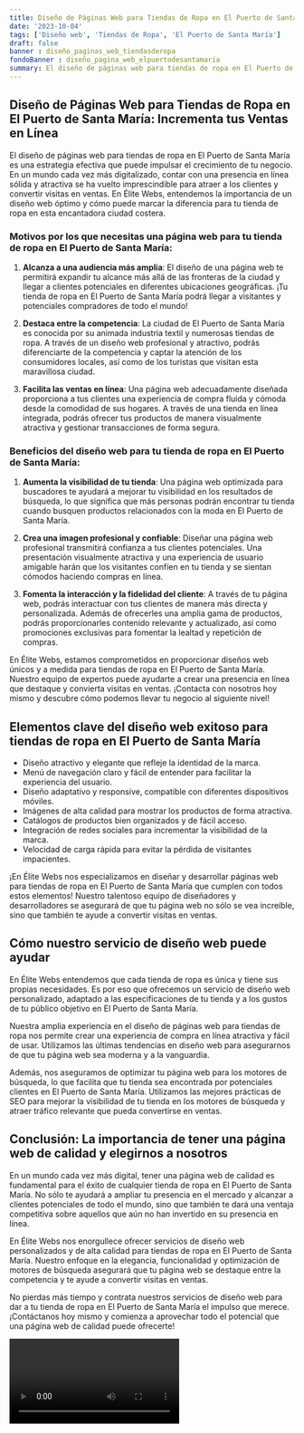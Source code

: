 ```yaml
---
title: Diseño de Páginas Web para Tiendas de Ropa en El Puerto de Santa María
date: '2023-10-04'
tags: ['Diseño web', 'Tiendas de Ropa', 'El Puerto de Santa María']
draft: false
banner : diseño_paginas_web_tiendasderopa
fondoBanner : diseño_pagina_web_elpuertodesantamaría
summary: El diseño de páginas web para tiendas de ropa en El Puerto de Santa María es una estrategia efectiva que puede impulsar el crecimiento de tu negocio. En un mundo cada vez más digitalizado, contar con una presencia en línea sólida y atractiva se ha vuelto imprescindible para atraer a los clientes y convertir visitas en ventas. En Élite Webs, entendemos la importancia de un diseño web óptimo y cómo puede marcar la diferencia para tu tienda de ropa en esta encantadora ciudad costera.
---
```


## **Diseño de Páginas Web para Tiendas de Ropa en El Puerto de Santa María: Incrementa tus Ventas en Línea**

El diseño de páginas web para tiendas de ropa en El Puerto de Santa María es una estrategia efectiva que puede impulsar el crecimiento de tu negocio. En un mundo cada vez más digitalizado, contar con una presencia en línea sólida y atractiva se ha vuelto imprescindible para atraer a los clientes y convertir visitas en ventas. En Élite Webs, entendemos la importancia de un diseño web óptimo y cómo puede marcar la diferencia para tu tienda de ropa en esta encantadora ciudad costera.

### **Motivos por los que necesitas una página web para tu tienda de ropa en El Puerto de Santa María:**

1. **Alcanza a una audiencia más amplia**: El diseño de una página web te permitirá expandir tu alcance más allá de las fronteras de la ciudad y llegar a clientes potenciales en diferentes ubicaciones geográficas. ¡Tu tienda de ropa en El Puerto de Santa María podrá llegar a visitantes y potenciales compradores de todo el mundo!

2. **Destaca entre la competencia**: La ciudad de El Puerto de Santa María es conocida por su animada industria textil y numerosas tiendas de ropa. A través de un diseño web profesional y atractivo, podrás diferenciarte de la competencia y captar la atención de los consumidores locales, así como de los turistas que visitan esta maravillosa ciudad.

3. **Facilita las ventas en línea**: Una página web adecuadamente diseñada proporciona a tus clientes una experiencia de compra fluida y cómoda desde la comodidad de sus hogares. A través de una tienda en línea integrada, podrás ofrecer tus productos de manera visualmente atractiva y gestionar transacciones de forma segura.

### **Beneficios del diseño web para tu tienda de ropa en El Puerto de Santa María:**

1. **Aumenta la visibilidad de tu tienda**: Una página web optimizada para buscadores te ayudará a mejorar tu visibilidad en los resultados de búsqueda, lo que significa que más personas podrán encontrar tu tienda cuando busquen productos relacionados con la moda en El Puerto de Santa María.

2. **Crea una imagen profesional y confiable**: Diseñar una página web profesional transmitirá confianza a tus clientes potenciales. Una presentación visualmente atractiva y una experiencia de usuario amigable harán que los visitantes confíen en tu tienda y se sientan cómodos haciendo compras en línea.

3. **Fomenta la interacción y la fidelidad del cliente**: A través de tu página web, podrás interactuar con tus clientes de manera más directa y personalizada. Además de ofrecerles una amplia gama de productos, podrás proporcionarles contenido relevante y actualizado, así como promociones exclusivas para fomentar la lealtad y repetición de compras.

En Élite Webs, estamos comprometidos en proporcionar diseños web únicos y a medida para tiendas de ropa en El Puerto de Santa María. Nuestro equipo de expertos puede ayudarte a crear una presencia en línea que destaque y convierta visitas en ventas. ¡Contacta con nosotros hoy mismo y descubre cómo podemos llevar tu negocio al siguiente nivel!

<GifSeo />

<Cta />

## Elementos clave del diseño web exitoso para tiendas de ropa en El Puerto de Santa María

- Diseño atractivo y elegante que refleje la identidad de la marca.
- Menú de navegación claro y fácil de entender para facilitar la experiencia del usuario.
- Diseño adaptativo y responsive, compatible con diferentes dispositivos móviles.
- Imágenes de alta calidad para mostrar los productos de forma atractiva.
- Catálogos de productos bien organizados y de fácil acceso.
- Integración de redes sociales para incrementar la visibilidad de la marca.
- Velocidad de carga rápida para evitar la pérdida de visitantes impacientes.

¡En Élite Webs nos especializamos en diseñar y desarrollar páginas web para tiendas de ropa en El Puerto de Santa María que cumplen con todos estos elementos! Nuestro talentoso equipo de diseñadores y desarrolladores se asegurará de que tu página web no sólo se vea increíble, sino que también te ayude a convertir visitas en ventas.

## Cómo nuestro servicio de diseño web puede ayudar

En Élite Webs entendemos que cada tienda de ropa es única y tiene sus propias necesidades. Es por eso que ofrecemos un servicio de diseño web personalizado, adaptado a las especificaciones de tu tienda y a los gustos de tu público objetivo en El Puerto de Santa María.

Nuestra amplia experiencia en el diseño de páginas web para tiendas de ropa nos permite crear una experiencia de compra en línea atractiva y fácil de usar. Utilizamos las últimas tendencias en diseño web para asegurarnos de que tu página web sea moderna y a la vanguardia.

Además, nos aseguramos de optimizar tu página web para los motores de búsqueda, lo que facilita que tu tienda sea encontrada por potenciales clientes en El Puerto de Santa María. Utilizamos las mejores prácticas de SEO para mejorar la visibilidad de tu tienda en los motores de búsqueda y atraer tráfico relevante que pueda convertirse en ventas.

## Conclusión: La importancia de tener una página web de calidad y elegirnos a nosotros

En un mundo cada vez más digital, tener una página web de calidad es fundamental para el éxito de cualquier tienda de ropa en El Puerto de Santa María. No sólo te ayudará a ampliar tu presencia en el mercado y alcanzar a clientes potenciales de todo el mundo, sino que también te dará una ventaja competitiva sobre aquellos que aún no han invertido en su presencia en línea.

En Élite Webs nos enorgullece ofrecer servicios de diseño web personalizados y de alta calidad para tiendas de ropa en El Puerto de Santa María. Nuestro enfoque en la elegancia, funcionalidad y optimización de motores de búsqueda asegurará que tu página web se destaque entre la competencia y te ayude a convertir visitas en ventas.

No pierdas más tiempo y contrata nuestros servicios de diseño web para dar a tu tienda de ropa en El Puerto de Santa María el impulso que merece. ¡Contáctanos hoy mismo y comienza a aprovechar todo el potencial que una página web de calidad puede ofrecerte!

<Video />

<CtaBot job='Tiendas de Ropa' city='El Puerto de Santa María'/>

<Gmaps query='El Puerto de Santa María+españa+maps' />